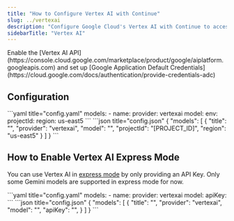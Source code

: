 ```yaml
---
title: "How to Configure Vertex AI with Continue"
slug: ../vertexai
description: "Configure Google Cloud's Vertex AI with Continue to access powerful models like Claude 3.5 Sonnet, Codestral, and text-embedding-004 for chat, autocomplete, and embeddings"
sidebarTitle: "Vertex AI"
---
```


<Info>
  Enable the [Vertex AI API](https://console.cloud.google.com/marketplace/product/google/aiplatform.googleapis.com)
  and set up [Google Application Default Credentials](https://cloud.google.com/docs/authentication/provide-credentials-adc)
</Info>

## Configuration

<Tabs>
    <Tab title="YAML">
    ```yaml title="config.yaml"
    models:
      - name: <MODEL_NAME>
        provider: vertexai
        model: <MODEL_ID>
        env:
          projectId: <PROJECT_ID>
          region: us-east5
    ```
    </Tab>
    <Tab title="JSON (Deprecated)">
    ```json title="config.json"
    {
      "models": [
        {
          "title": "<MODEL_NAME>",
          "provider": "vertexai",
          "model": "<MODEL_ID>",
          "projectId": "[PROJECT_ID]",
          "region": "us-east5"
        }
      ]
    }
    ```
    </Tab>
</Tabs>

## How to Enable Vertex AI Express Mode

You can use Vertex AI in [express mode](https://cloud.google.com/vertex-ai/generative-ai/docs/start/express-mode/overview) by only providing an API Key. Only some Gemini models are supported in express mode for now.

<Tabs>
    <Tab title="YAML">
    ```yaml title="config.yaml"
    models:
      - name: <MODEL_NAME>
        provider: vertexai
        model: <MODEL_ID>
        apiKey: <YOUR_GOOGLE_CLOUD_API_KEY>
    ```
    </Tab>
    <Tab title="JSON (Deprecated)">
    ```json title="config.json"
    {
      "models": [
        {
          "title": "<MODEL_NAME>",
          "provider": "vertexai",
          "model": "<MODEL_ID>",
          "apiKey": "<YOUR_GOOGLE_CLOUD_API_KEY>",
        }
      ]
    }
    ```
    </Tab>
</Tabs>